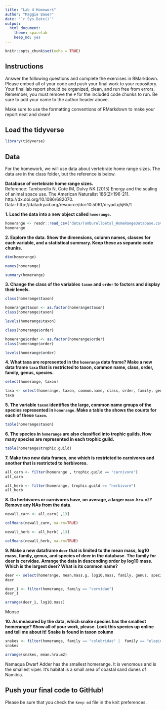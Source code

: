 ```yaml
---
title: "Lab 4 Homework"
author: "Maggie Bauer"
date: "`r Sys.Date()`"
output:
  html_document: 
    theme: spacelab
    keep_md: yes
---
```


```r
knitr::opts_chunk$set(echo = TRUE)
```

## Instructions
Answer the following questions and complete the exercises in RMarkdown. Please embed all of your code and push your final work to your repository. Your final lab report should be organized, clean, and run free from errors. Remember, you must remove the `#` for the included code chunks to run. Be sure to add your name to the author header above.  

Make sure to use the formatting conventions of RMarkdown to make your report neat and clean!  

## Load the tidyverse
```r
library(tidyverse)
```

## Data
For the homework, we will use data about vertebrate home range sizes. The data are in the class folder, but the reference is below.  

**Database of vertebrate home range sizes.**  
Reference: Tamburello N, Cote IM, Dulvy NK (2015) Energy and the scaling of animal space use. The American Naturalist 186(2):196-211. http://dx.doi.org/10.1086/682070.  
Data: http://datadryad.org/resource/doi:10.5061/dryad.q5j65/1  

**1. Load the data into a new object called `homerange`.**
```r
homerange <- readr::read_csv("data/Tamburelloetal_HomeRangeDatabase.csv")
homerange
```
 
**2. Explore the data. Show the dimensions, column names, classes for each variable, and a statistical summary. Keep these as separate code chunks.**  
```r
dim(homerange)
```
```r
names(homerange) 
```
```r
summary(homerange)
```

**3. Change the class of the variables `taxon` and `order` to factors and display their levels.**  
```r
class(homerange$taxon)
```
```r
homerange$taxon <- as.factor(homerange$taxon)
class(homerange$taxon)
```
```r
levels(homerange$taxon)
```
```r
class(homerange$order)
```
```r
homerange$order <- as.factor(homerange$order)
class(homerange$order)
```
```r
levels(homerange$order)
```
**4. What taxa are represented in the `homerange` data frame? Make a new data frame `taxa` that is restricted to taxon, common name, class, order, family, genus, species.**  
```r
select(homerange, taxon)
```
```r
taxa <- select(homerange, taxon, common.name, class, order, family, genus, species)
taxa
```

**5. The variable `taxon` identifies the large, common name groups of the species represented in `homerange`. Make a table the shows the counts for each of these `taxon`.**  
```r
table(homerange$taxon)
```

**6. The species in `homerange` are also classified into trophic guilds. How many species are represented in each trophic guild.**  
```r
table(homerange$trophic.guild)
```


**7. Make two new data frames, one which is restricted to carnivores and another that is restricted to herbivores.**  
```r
all_carn <- filter(homerange , trophic.guild == "carnivore")
all_carn
```
```r
all_herb <- filter(homerange, trophic.guild == "herbivore")
all_herb
```


**8. Do herbivores or carnivores have, on average, a larger `mean.hra.m2`? Remove any NAs from the data.**  

```r

newall_carn <- all_carn[ ,13]
```
```r
colMeans(newall_carn, na.rm=TRUE)
```
```r

newall_herb <- all_herb[ ,13]
```
```r
colMeans(newall_herb, na.rm=TRUE)
```

**9. Make a new dataframe `deer` that is limited to the mean mass, log10 mass, family, genus, and species of deer in the database. The family for deer is cervidae. Arrange the data in descending order by log10 mass. Which is the largest deer? What is its common name?**  
```r
deer <- select(homerange, mean.mass.g, log10.mass, family, genus, species)
deer
```
```r
deer_1 <- filter(homerange, family == "cervidae")
deer_1
```
```r
arrange(deer_1, log10.mass)
```

Moose 

**10. As measured by the data, which snake species has the smallest homerange? Show all of your work, please. Look this species up online and tell me about it!** **Snake is found in taxon column**    
```r
snakes <- filter(homerange, family == "colubridae" |  family == "elapidae" |  family == "viperidae" )
snakes
```
```r
arrange(snakes, mean.hra.m2)
```
Namaqua Dwarf Adder	has the smallest homerange. It is venomous and is the smallest viper. It's habitat is a small area of coastal sand dunes of Namibia. 

## Push your final code to GitHub!
Please be sure that you check the `keep md` file in the knit preferences.   